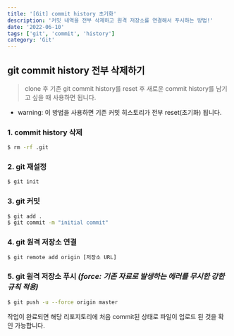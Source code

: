 ```yaml
---
title: '[Git] commit history 초기화'
description: '커밋 내역을 전부 삭제하고 원격 저장소를 연결해서 푸시하는 방법!'
date: '2022-06-10'
tags: ['git', 'commit', 'history']
category: 'Git'
---
```


## git commit history 전부 삭제하기

> clone 후 기존 git commit history를 reset 후 새로운 commit history를 남기고 싶을 때 사용하면 됩니다.

- warning: 이 방법을 사용하면 기존 커밋 히스토리가 전부 reset(초기화) 됩니다.

### 1. commit history 삭제

```bash
$ rm -rf .git
```

### 2. git 재설정

```bash
$ git init
```

### 3. git 커밋

```bash
$ git add .
$ git commit -m "initial commit"
```

### 4. git 원격 저장소 연결

```bash
$ git remote add origin [저장소 URL]
```

### 5. git 원격 저장소 푸시 _(force: 기존 자료로 발생하는 에러를 무시한 강한 규칙 적용)_

```bash
$ git push -u --force origin master
```

작업이 완료되면 해당 리포지토리에 처음 commit된 상태로 파일이 업로드 된 것을 확인 가능합니다.
